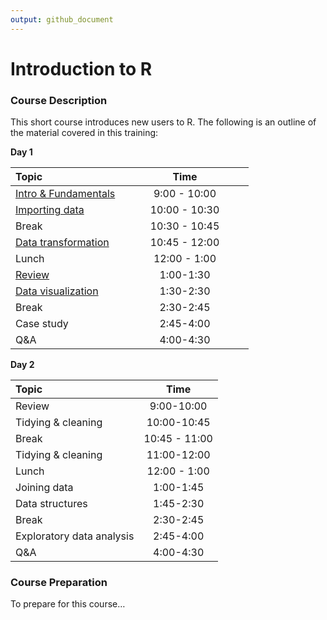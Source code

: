 ```yaml
---
output: github_document
---
```


# Introduction to R

### Course Description

This short course introduces new users to R. The following is an outline of the material covered in this training:

__Day 1__
  
| Topic | Time |
|:------|:------:|
| [Intro & Fundamentals](https://uc-r.github.io/Intro-R/day-1a-intro.html) | 9:00 - 10:00 |
| [Importing data](https://uc-r.github.io/Intro-R/day-1b-import.html) | 10:00 - 10:30 |
| Break | 10:30 - 10:45 |
| [Data transformation](https://uc-r.github.io/Intro-R/day-1c-transform.html) | 10:45 - 12:00 |
| Lunch | 12:00 - 1:00 |
| [Review](https://uc-r.github.io/Intro-R/day-1d-review.html) | 1:00-1:30 |
| [Data visualization](https://uc-r.github.io/Intro-R/day-1e-visualization.html) | 1:30-2:30 |
| Break | 2:30-2:45 |
| Case study | 2:45-4:00 |
| Q&A | 4:00-4:30 |

__Day 2__
 
| Topic | Time |
|:------|:------:|
| Review | 9:00-10:00 |
| Tidying & cleaning | 10:00-10:45 |
| Break | 10:45 - 11:00 |
| Tidying & cleaning | 11:00-12:00 |
| Lunch | 12:00 - 1:00 |
| Joining data | 1:00-1:45 |
| Data structures | 1:45-2:30 |
| Break | 2:30-2:45 |
| Exploratory data analysis | 2:45-4:00 |
| Q&A | 4:00-4:30 |

### Course Preparation

To prepare for this course...



